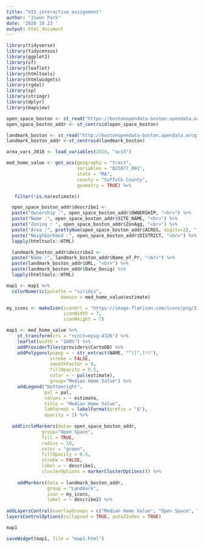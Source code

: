 ```yaml
---
title: "VIS_interactive_assignment"
author: "Jiwon Park"
date: '2020 10 23 '
output: html_document
---
```

```r
library(tidyverse)
library(tidycensus)
library(ggplot2)
library(sf)
library(leaflet)
library(htmltools)
library(htmlwidgets)
library(rgdal) 
library(sp)
library(stringr)
library(dplyr)
library(mapview)
```

```r
open_space_boston <- st_read("https://bostonopendata-boston.opendata.arcgis.com/datasets/2868d370c55d4d458d4ae2224ef8cddd_7.geojson") 
open_space_boston_addr <- st_centroid(open_space_boston)

landmark_boston <- st_read("http://bostonopendata-boston.opendata.arcgis.com/datasets/7a7aca614ad740e99b060e0ee787a228_3.geojson")
landmark_boston_addr <-st_centroid(landmark_boston)
```


```r
area_vars_2018 <- load_variables(2018, "acs5")
```

```r
med_home_value <- get_acs(geography = "tract",
                          variables = "B25077_001",
                          state = "MA",
                          county = "Suffolk County",
                          geometry = TRUE) %>%

   filter(!is.na(estimate))
```

```r
  open_space_boston_addr$describe1 <- 
  paste("Ownership :", open_space_boston_addr$OWNERSHIP, "<br>") %>%
  paste("Name :", open_space_boston_addr$SITE_NAME, "<br>") %>%
  paste("Zoning : ", open_space_boston_addr$ZonAgg, "<br>") %>%
  paste("Area :", prettyNum(open_space_boston_addr$ACRES, digits=2), " acres",  "<br>") %>%
  paste("Neighborhood :", open_space_boston_addr$DISTRICT, "<br>") %>%
  lapply(htmltools::HTML)
```



```r
  landmark_boston_addr$describe2 <- 
  paste("Name :", landmark_boston_addr$Name_of_Pr, "<br>") %>%
  paste(landmark_boston_addr$URL, "<br>") %>%
  paste(landmark_boston_addr$Date_Desig) %>%
  lapply(htmltools::HTML)
```


```r
map1 <- map1 %>%
  colorNumeric(palette = "viridis", 
                    domain = med_home_value$estimate) 

my_icons <- makeIcon(iconUrl = "https://image.flaticon.com/icons/png/512/1823/1823644.png",
                     iconWidth = 7,
                     iconHeight = 7) 

map1 <- med_home_value %>%
    st_transform(crs = "+init=epsg:4326") %>%
    leaflet(width = "100%") %>%
    addProviderTiles(providers$CartoDB) %>%
    addPolygons(popup = ~ str_extract(NAME, "^([^,]*)"),
                stroke = FALSE,
                smoothFactor = 0,
                fillOpacity = 0.5,
                color = ~ pal(estimate),
                group="Median Home Value") %>%
    addLegend("bottomright", 
              pal = pal, 
              values = ~ estimate,
              title = "Median Home Value",
              labFormat = labelFormat(prefix = "$"),
              opacity = 1) %>%
  
  addCircleMarkers(data= open_space_boston_addr, 
             group="Open Space", 
             fill = TRUE,
             radius = 10,
             color = "green",
             fillOpacity = 0.5, 
             stroke = FALSE,
             label = ~ describe1,
             clusterOptions = markerClusterOptions()) %>%
  
    addMarkers(data = landmark_boston_addr,
               group = "Landmark",
               icon = my_icons,
               label = ~ describe2) %>%
  
addLayersControl(overlayGroups = c("Median Home Value", "Open Space", "Landmark")) %>%
layersControlOptions(collapsed = TRUE, autoZIndex = TRUE)

map1

```

```r
saveWidget(map1, file = "map1.html")
```


